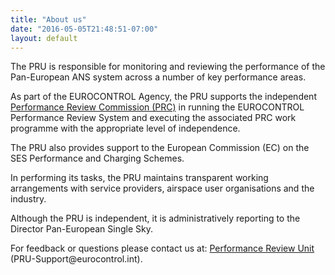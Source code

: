 ```yaml
---
title: "About us"
date: "2016-05-05T21:48:51-07:00"
layout: default
---
```


The PRU is responsible for monitoring and reviewing the performance of the Pan-European ANS system across a number of key performance areas. 

As part of the EUROCONTROL Agency, the PRU supports the independent
[Performance Review Commission (PRC)](http://www.eurocontrol.int/ansperformance/)
in running the EUROCONTROL Performance Review System and executing the associated PRC
work programme with the appropriate level of independence. 

The PRU also provides support to the European Commission (EC) on the SES Performance
and Charging Schemes.

In performing its tasks, the PRU maintains transparent working arrangements with service providers,
airspace user organisations and the industry.

Although the PRU is independent, it is administratively reporting to the Director Pan-European Single Sky.

For feedback or questions please contact us at:
[Performance Review Unit](mailto:PRU-Support@eurocontrol.int)
(PRU-Support@eurocontrol.int).